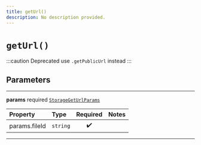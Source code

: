 ```yaml
---
title: getUrl()
description: No description provided.
---
```


# `getUrl()`

:::caution Deprecated
use `.getPublicUrl` instead
:::

## Parameters

---

**params** <span className="optional-status">required</span> [`StorageGetUrlParams`](../types/storage-get-url-params)

| Property                                          | Type     | Required | Notes |
| :------------------------------------------------ | :------- | :------: | :---- |
| <span className="light-grey">params.</span>fileId | `string` |    ✔️    |       |

---
